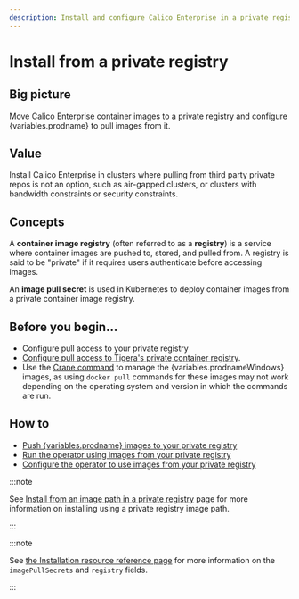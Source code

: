 ```yaml
---
description: Install and configure Calico Enterprise in a private registry.
---
```




# Install from a private registry

## Big picture

Move Calico Enterprise container images to a private registry and configure {variables.prodname} to pull images from it.

## Value

Install Calico Enterprise in clusters where pulling from third party private repos is not an option, such as air-gapped clusters, or clusters with bandwidth constraints or security constraints.

## Concepts

A **container image registry** (often referred to as a **registry**) is a service where container images are pushed to, stored, and pulled from. A registry is said to be "private" if it requires users authenticate before accessing images.

An **image pull secret** is used in Kubernetes to deploy container images from a private container image registry.

## Before you begin...

- Configure pull access to your private registry
- [Configure pull access to Tigera's private container registry](../calico-enterprise.mdx#get-private-registry-credentials-and-license-key).
- Use the [Crane command](https://github.com/google/go-containerregistry/blob/main/cmd/crane/README.md) to manage the {variables.prodnameWindows} images, as using `docker pull` commands for these images may not work depending on the operating system and version in which the commands are run.

## How to

- [Push {variables.prodname} images to your private registry](#push-calico-enterprise-images-to-your-private-registry)
- [Run the operator using images from your private registry](#run-the-operator-using-images-from-your-private-registry)
- [Configure the operator to use images from your private registry](#configure-the-operator-to-use-images-from-your-private-registry)

<PrivateRegistryRegular />

:::note

See [Install from an image path in a private registry](private-registry-image-path.mdx#big-picture) page for more information on installing using a private registry image path.

:::

:::note

See [the Installation resource reference page](../../../reference/installation/api.mdx) for more information on the `imagePullSecrets` and `registry` fields.

:::
